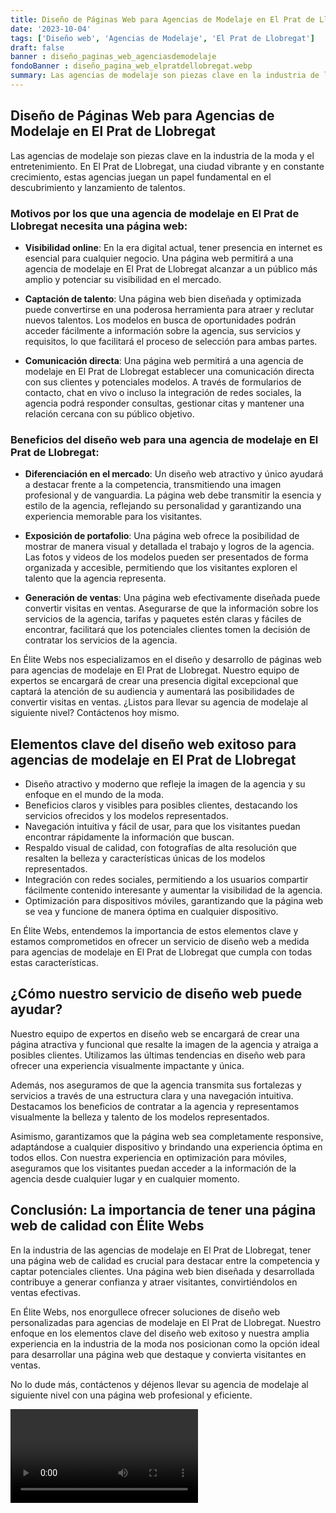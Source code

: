 ```yaml
---
title: Diseño de Páginas Web para Agencias de Modelaje en El Prat de Llobregat
date: '2023-10-04'
tags: ['Diseño web', 'Agencias de Modelaje', 'El Prat de Llobregat']
draft: false
banner : diseño_paginas_web_agenciasdemodelaje
fondoBanner : diseño_pagina_web_elpratdellobregat.webp
summary: Las agencias de modelaje son piezas clave en la industria de la moda y el entretenimiento. En El Prat de Llobregat, una ciudad vibrante y en constante crecimiento, estas agencias juegan un papel fundamental en el descubrimiento y lanzamiento de talentos.
---
```


## Diseño de Páginas Web para Agencias de Modelaje en El Prat de Llobregat

Las agencias de modelaje son piezas clave en la industria de la moda y el entretenimiento. En El Prat de Llobregat, una ciudad vibrante y en constante crecimiento, estas agencias juegan un papel fundamental en el descubrimiento y lanzamiento de talentos.

### Motivos por los que una agencia de modelaje en El Prat de Llobregat necesita una página web:

- **Visibilidad online**: En la era digital actual, tener presencia en internet es esencial para cualquier negocio. Una página web permitirá a una agencia de modelaje en El Prat de Llobregat alcanzar a un público más amplio y potenciar su visibilidad en el mercado.

- **Captación de talento**: Una página web bien diseñada y optimizada puede convertirse en una poderosa herramienta para atraer y reclutar nuevos talentos. Los modelos en busca de oportunidades podrán acceder fácilmente a información sobre la agencia, sus servicios y requisitos, lo que facilitará el proceso de selección para ambas partes.

- **Comunicación directa**: Una página web permitirá a una agencia de modelaje en El Prat de Llobregat establecer una comunicación directa con sus clientes y potenciales modelos. A través de formularios de contacto, chat en vivo o incluso la integración de redes sociales, la agencia podrá responder consultas, gestionar citas y mantener una relación cercana con su público objetivo.

### Beneficios del diseño web para una agencia de modelaje en El Prat de Llobregat:

- **Diferenciación en el mercado**: Un diseño web atractivo y único ayudará a destacar frente a la competencia, transmitiendo una imagen profesional y de vanguardia. La página web debe transmitir la esencia y estilo de la agencia, reflejando su personalidad y garantizando una experiencia memorable para los visitantes.

- **Exposición de portafolio**: Una página web ofrece la posibilidad de mostrar de manera visual y detallada el trabajo y logros de la agencia. Las fotos y videos de los modelos pueden ser presentados de forma organizada y accesible, permitiendo que los visitantes exploren el talento que la agencia representa.

- **Generación de ventas**: Una página web efectivamente diseñada puede convertir visitas en ventas. Asegurarse de que la información sobre los servicios de la agencia, tarifas y paquetes estén claras y fáciles de encontrar, facilitará que los potenciales clientes tomen la decisión de contratar los servicios de la agencia.

En Élite Webs nos especializamos en el diseño y desarrollo de páginas web para agencias de modelaje en El Prat de Llobregat. Nuestro equipo de expertos se encargará de crear una presencia digital excepcional que captará la atención de su audiencia y aumentará las posibilidades de convertir visitas en ventas. ¿Listos para llevar su agencia de modelaje al siguiente nivel? Contáctenos hoy mismo.

<GifSeo />

<Cta />

## Elementos clave del diseño web exitoso para agencias de modelaje en El Prat de Llobregat

- Diseño atractivo y moderno que refleje la imagen de la agencia y su enfoque en el mundo de la moda.
- Beneficios claros y visibles para posibles clientes, destacando los servicios ofrecidos y los modelos representados.
- Navegación intuitiva y fácil de usar, para que los visitantes puedan encontrar rápidamente la información que buscan.
- Respaldo visual de calidad, con fotografías de alta resolución que resalten la belleza y características únicas de los modelos representados.
- Integración con redes sociales, permitiendo a los usuarios compartir fácilmente contenido interesante y aumentar la visibilidad de la agencia.
- Optimización para dispositivos móviles, garantizando que la página web se vea y funcione de manera óptima en cualquier dispositivo.

En Élite Webs, entendemos la importancia de estos elementos clave y estamos comprometidos en ofrecer un servicio de diseño web a medida para agencias de modelaje en El Prat de Llobregat que cumpla con todas estas características.

## ¿Cómo nuestro servicio de diseño web puede ayudar?

Nuestro equipo de expertos en diseño web se encargará de crear una página atractiva y funcional que resalte la imagen de la agencia y atraiga a posibles clientes. Utilizamos las últimas tendencias en diseño web para ofrecer una experiencia visualmente impactante y única.

Además, nos aseguramos de que la agencia transmita sus fortalezas y servicios a través de una estructura clara y una navegación intuitiva. Destacamos los beneficios de contratar a la agencia y representamos visualmente la belleza y talento de los modelos representados.

Asimismo, garantizamos que la página web sea completamente responsive, adaptándose a cualquier dispositivo y brindando una experiencia óptima en todos ellos. Con nuestra experiencia en optimización para móviles, aseguramos que los visitantes puedan acceder a la información de la agencia desde cualquier lugar y en cualquier momento.

## Conclusión: La importancia de tener una página web de calidad con Élite Webs

En la industria de las agencias de modelaje en El Prat de Llobregat, tener una página web de calidad es crucial para destacar entre la competencia y captar potenciales clientes. Una página web bien diseñada y desarrollada contribuye a generar confianza y atraer visitantes, convirtiéndolos en ventas efectivas.

En Élite Webs, nos enorgullece ofrecer soluciones de diseño web personalizadas para agencias de modelaje en El Prat de Llobregat. Nuestro enfoque en los elementos clave del diseño web exitoso y nuestra amplia experiencia en la industria de la moda nos posicionan como la opción ideal para desarrollar una página web que destaque y convierta visitantes en ventas.

No lo dude más, contáctenos y déjenos llevar su agencia de modelaje al siguiente nivel con una página web profesional y eficiente.

<Video />

<CtaBot job='Agencias de Modelaje' city='El Prat de Llobregat'/>

<Gmaps query='El Prat de Llobregat+españa+maps' />